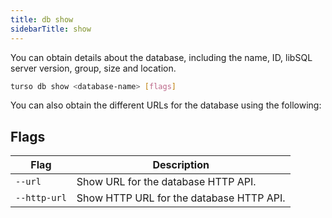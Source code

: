 ```yaml
---
title: db show
sidebarTitle: show
---
```


You can obtain details about the database, including the name, ID, libSQL server version, group, size and location.

```bash
turso db show <database-name> [flags]
```

You can also obtain the different URLs for the database using the following:

## Flags

| Flag         | Description                              |
| ------------ | ---------------------------------------- |
| `--url`      | Show URL for the database HTTP API.      |
| `--http-url` | Show HTTP URL for the database HTTP API. |
